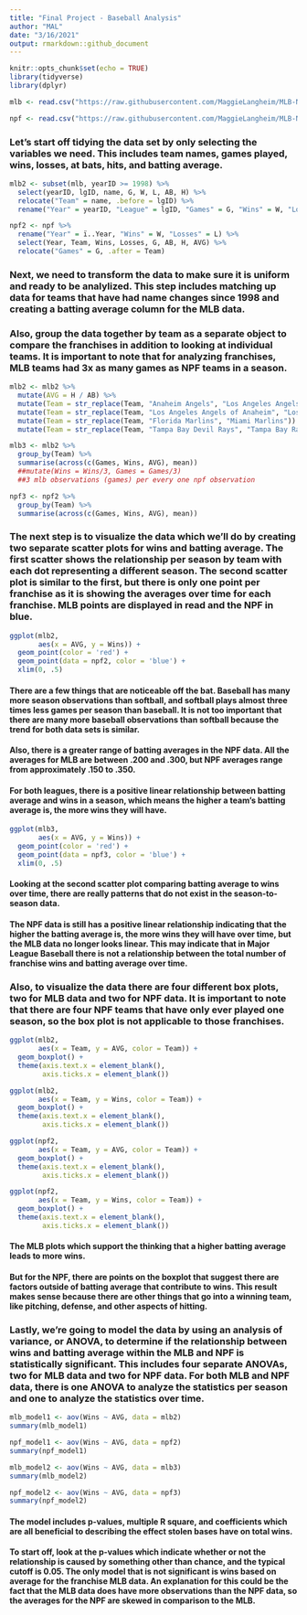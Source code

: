 ---
title: "Final Project - Baseball Analysis"
author: "MAL"
date: "3/16/2021"
output: rmarkdown::github_document
---

```{r setup, include=FALSE}
knitr::opts_chunk$set(echo = TRUE)
library(tidyverse)
library(dplyr)
```

```{r}

mlb <- read.csv("https://raw.githubusercontent.com/MaggieLangheim/MLB-NPF-Analysis/main/mlb%202019%20team%20data.csv", na.strings = c("", "NA"))

npf <- read.csv("https://raw.githubusercontent.com/MaggieLangheim/MLB-NPF-Analysis/main/npf%20team%20stats.csv")

```


### Let's start off tidying the data set by only selecting the variables we need. This includes team names, games played, wins, losses, at bats, hits, and batting average.

```{r}
mlb2 <- subset(mlb, yearID >= 1998) %>%
  select(yearID, lgID, name, G, W, L, AB, H) %>%
  relocate("Team" = name, .before = lgID) %>%
  rename("Year" = yearID, "League" = lgID, "Games" = G, "Wins" = W, "Losses" = L) 

npf2 <- npf %>%
  rename("Year" = ï..Year, "Wins" = W, "Losses" = L) %>%
  select(Year, Team, Wins, Losses, G, AB, H, AVG) %>%
  relocate("Games" = G, .after = Team)
```


### Next, we need to transform the data to make sure it is uniform and ready to be analylized. This step includes matching up data for teams that have had name changes since 1998 and creating a batting average column for the MLB data. 
### Also, group the data together by team as a separate object to compare the franchises in addition to looking at individual teams. It is important to note that for analyzing franchises, MLB teams had 3x as many games as NPF teams in a season.

```{r}
mlb2 <- mlb2 %>%
  mutate(AVG = H / AB) %>%
  mutate(Team = str_replace(Team, "Anaheim Angels", "Los Angeles Angels")) %>%
  mutate(Team = str_replace(Team, "Los Angeles Angels of Anaheim", "Los Angeles Angels")) %>%
  mutate(Team = str_replace(Team, "Florida Marlins", "Miami Marlins")) %>%
  mutate(Team = str_replace(Team, "Tampa Bay Devil Rays", "Tampa Bay Rays"))

mlb3 <- mlb2 %>%
  group_by(Team) %>%
  summarise(across(c(Games, Wins, AVG), mean))
  ##mutate(Wins = Wins/3, Games = Games/3)
  ##3 mlb observations (games) per every one npf observation

npf3 <- npf2 %>%
  group_by(Team) %>%
  summarise(across(c(Games, Wins, AVG), mean))

```


### The next step is to visualize the data which we'll do by creating two separate scatter plots for wins and batting average. The first scatter shows the relationship per season by team with each dot representing a different season. The second scatter plot is similar to the first, but there is only one point per franchise as it is showing the averages over time for each franchise. MLB points are displayed in read and the NPF in blue.

```{r}
ggplot(mlb2, 
       aes(x = AVG, y = Wins)) +
  geom_point(color = 'red') +
  geom_point(data = npf2, color = 'blue') +
  xlim(0, .5)
```

#### There are a few things that are noticeable off the bat. Baseball has many more season observations than softball, and softball plays almost three times less games per season than baseball. It is not too important that there are many more baseball observations than softball because the trend for both data sets is similar.

#### Also, there is a greater range of batting averages in the NPF data. All the averages for MLB are between .200 and .300, but NPF averages range from approximately .150 to .350.

#### For both leagues, there is a positive linear relationship between batting average and wins in a season, which means the higher a team’s batting average is, the more wins they will have.

```{r}
ggplot(mlb3, 
       aes(x = AVG, y = Wins)) +
  geom_point(color = 'red') +
  geom_point(data = npf3, color = 'blue') +
  xlim(0, .5)
```

#### Looking at the second scatter plot comparing batting average to wins over time, there are really patterns that do not exist in the season-to-season data. 

#### The NPF data is still has a positive linear relationship indicating that the higher the batting average is, the more wins they will have over time, but the MLB data no longer looks linear. This may indicate that in Major League Baseball there is not a relationship between the total number of franchise wins and batting average over time. 



### Also, to visualize the data there are four different box plots, two for MLB data and two for NPF data. It is important to note that there are four NPF teams that have only ever played one season, so the box plot is not applicable to those franchises.

```{r}
ggplot(mlb2,
       aes(x = Team, y = AVG, color = Team)) +
  geom_boxplot() +
  theme(axis.text.x = element_blank(),
        axis.ticks.x = element_blank())

ggplot(mlb2,
       aes(x = Team, y = Wins, color = Team)) +
  geom_boxplot() +
  theme(axis.text.x = element_blank(),
        axis.ticks.x = element_blank())

ggplot(npf2,
       aes(x = Team, y = AVG, color = Team)) +
  geom_boxplot() +
  theme(axis.text.x = element_blank(),
        axis.ticks.x = element_blank())

ggplot(npf2,
       aes(x = Team, y = Wins, color = Team)) +
  geom_boxplot() +
  theme(axis.text.x = element_blank(),
        axis.ticks.x = element_blank())

```

#### The MLB plots which support the thinking that a higher batting average leads to more wins. 

#### But for the NPF, there are points on the boxplot that suggest there are factors outside of batting average that contribute to wins. This result makes sense because there are other things that go into a winning team, like pitching, defense, and other aspects of hitting.



### Lastly, we're going to model the data by using an analysis of variance, or ANOVA, to determine if the relationship between wins and batting average within the MLB and NPF is statistically significant. This includes four separate ANOVAs, two for MLB data and two for NPF data. For both MLB and NPF data, there is one ANOVA to analyze the statistics per season and one to analyze the statistics over time.

```{r}
mlb_model1 <- aov(Wins ~ AVG, data = mlb2)
summary(mlb_model1)

npf_model1 <- aov(Wins ~ AVG, data = npf2)
summary(npf_model1)

mlb_model2 <- aov(Wins ~ AVG, data = mlb3)
summary(mlb_model2)

npf_model2 <- aov(Wins ~ AVG, data = npf3)
summary(npf_model2)
```

#### The model includes p-values, multiple R square, and coefficients which are all beneficial to describing the effect stolen bases have on total wins. 

#### To start off, look at the p-values which indicate whether or not the relationship is caused by something other than chance, and the typical cutoff is 0.05. The only model that is not significant is wins based on average for the franchise MLB data. An explanation for this could be the fact that the MLB data does have more observations than the NPF data, so the averages for the NPF are skewed in comparison to the MLB.